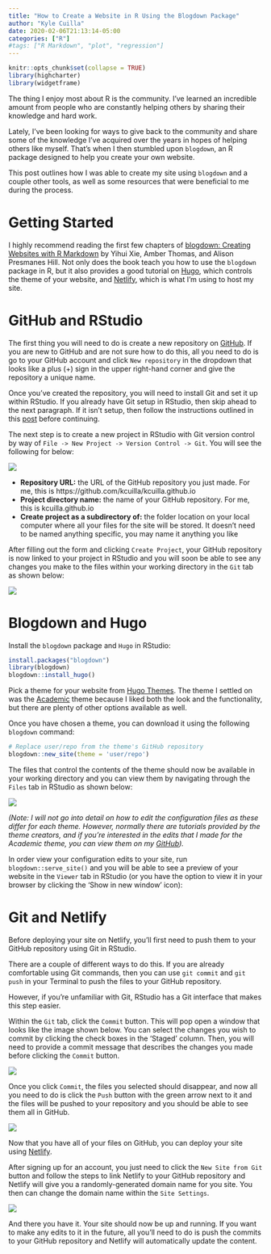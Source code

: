 ```yaml
---
title: "How to Create a Website in R Using the Blogdown Package"
author: "Kyle Cuilla"
date: 2020-02-06T21:13:14-05:00
categories: ["R"]
#tags: ["R Markdown", "plot", "regression"]
---
```


```r
knitr::opts_chunk$set(collapse = TRUE)
library(highcharter)
library(widgetframe)
```

The thing I enjoy most about R is the community. I've learned an incredible amount from people who are constantly helping others by sharing their knowledge and hard work. 

Lately, I've been looking for ways to give back to the community and share some of the knowledge I've acquired over the years in hopes of helping others like myself. That's when I then stumbled upon `blogdown`, an R package designed to help you create your own website. 

This post outlines how I was able to create my site using `blogdown` and a couple other tools, as well as some resources that were beneficial to me during the process.


# Getting Started

I highly recommend reading the first few chapters of [blogdown: Creating Websites with R Markdown](https://bookdown.org/yihui/blogdown/) by Yihui Xie, Amber Thomas, and Alison Presmanes Hill. Not only does the book teach you how to use the `blogdown` package in R, but it also provides a good tutorial on [Hugo](https://themes.gohugo.io/), which controls the theme of your website, and [Netlify](https://www.netlify.com/), which is what I'm using to host my site.


# GitHub and RStudio

The first thing you will need to do is create a new repository on [GitHub](https://github.com/). If you are new to GitHub and are not sure how to do this, all you need to do is go to your GitHub account and click `New repository` in the dropdown that looks like a plus (+) sign in the upper right-hand corner and give the repository a unique name. 

Once you've created the repository, you will need to install Git and set it up within RStudio. If you already have Git setup in RStudio, then skip ahead to the next paragraph. If it isn't setup, then follow the instructions outlined in this [post](http://www.geo.uzh.ch/microsite/reproducible_research/post/rr-rstudio-git/) before continuing.

The next step is to create a new project in RStudio with Git version control by way of  `File -> New Project -> Version Control -> Git`. You will see the following for below:

![](/img/gitform.PNG)

- <b>Repository URL:</b> the URL of the GitHub repository you just made. For me, this is https://github.com/kcuilla/kcuilla.github.io
- <b>Project directory name:</b> the name of your GitHub repository. For me, this is kcuilla.github.io
- <b>Create project as a subdirectory of:</b> the folder location on your local computer where all your files for the site will be stored. It doesn't need to be named anything specific, you may name it anything you like

After filling out the form and clicking `Create Project`, your GitHub repository is now linked to your project in RStudio and you will soon be able to see any changes you make to the files within your working directory in the `Git` tab as shown below:

![](/img/gitenvironment.PNG)


# Blogdown and Hugo

Install the `blogdown` package and `Hugo` in RStudio:

```r
install.packages("blogdown")
library(blogdown)
blogdown::install_hugo()

```

Pick a theme for your website from [Hugo Themes](https://themes.gohugo.io/). The theme I settled on was the [Academic](https://themes.gohugo.io/academic/) theme because I liked both the look and the functionality, but there are plenty of other options available as well.

Once you have chosen a theme, you can download it using the following `blogdown` command:

```r
# Replace user/repo from the theme's GitHub repository
blogdown::new_site(theme = 'user/repo')

```

The files that control the contents of the theme should now be available in your working directory and you can view them by navigating through the `Files` tab in RStudio as shown below:

![](/img/file_folders.PNG)

<i>(Note: I will not go into detail on how to edit the configuration files as these differ for each theme. However, normally there are tutorials provided by the theme creators, and if you're interested in the edits that I made for the Academic theme, you can view them on my [GitHub](https://github.com/kcuilla/kcuilla.github.io)).</i>

In order view your configuration edits to your site, run `blogdown::serve_site()` and you will be able to see a preview of your website in the `Viewer` tab in RStudio (or you have the option to view it in your browser by clicking the 'Show in new window' icon):  


# Git and Netlify

Before deploying your site on Netlify, you'll first need to push them to your GitHub repository using Git in RStudio. 

There are a couple of different ways to do this. If you are already comfortable using Git commands, then you can use `git commit` and `git push` in your Terminal to push the files to your GitHub repository. 

However, if you're unfamiliar with Git, RStudio has a Git interface that makes this step easier. 

Within the `Git` tab, click the `Commit` button. This will pop open a window that looks like the image shown below. You can select the changes you wish to commit by clicking the check boxes in the 'Staged' column. Then, you will need to provide a commit message that describes the changes you made before clicking the `Commit` button.

![](/img/gitcommit.PNG)

Once you click `Commit`, the files you selected should disappear, and now all you need to do is click the `Push` button with the green arrow next to it and the files will be pushed to your repository and you should be able to see them all in GitHub.

![](/img/githubpage.PNG)

Now that you have all of your files on GitHub, you can deploy your site using [Netlify](https://www.netlify.com/). 

After signing up for an account, you just need to click the `New Site from Git` button and follow the steps to link Netlify to your GitHub repository and Netlify will give you a randomly-generated domain name for you site. You then can change the domain name within the `Site Settings`. 

![](/img/website.PNG)

And there you have it. Your site should now be up and running. If you want to make any edits to it in the future, all you'll need to do is push the commits to your GitHub repository and Netlify will automatically update the content.


